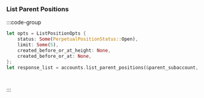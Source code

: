 ### List Parent Positions

:::code-group

```rust [Rust]
let opts = ListPositionOpts {
    status: Some(PerpetualPositionStatus::Open),
    limit: Some(5),
    created_before_or_at_height: None,
    created_before_or_at: None,
};
let response_list = accounts.list_parent_positions(&parent_subaccount, Some(opts)).await?;
```

```python [Python]

```

```typescript [TypeScript]

```

:::



